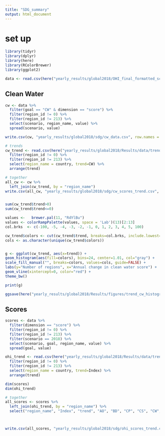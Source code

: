 ```yaml
---
title: "SDG_summary"
output: html_document
---
```


# set up
```r
library(tidyr)
library(dplyr)
library(here)
library(RColorBrewer)
library(ggplot2)

data <- read.csv(here("yearly_results/global2018/OHI_final_formatted_scores_2018-11-28.csv")) 

```

## Clean Water

```r

cw <- data %>%
  filter(goal == "CW" & dimension == "score") %>% 
  filter(region_id != 0) %>%
  filter(region_id != 213) %>%
  select(scenario, region_name, value) %>%
  spread(scenario, value)

write.csv(cw, "yearly_results/global2018/sdg/cw_data.csv", row.names = FALSE)

# trends
cw_trend <- read.csv(here("yearly_results/global2018/Results/data/trends_2018.csv")) %>%
  filter(region_id != 0) %>%
  filter(region_id != 213) %>%
  select(region_name = country, trend=CW) %>%
  arrange(trend) 

# together
all_cw <- cw %>%
  left_join(cw_trend, by = "region_name")
write.csv(all_cw, "yearly_results/global2018/sdg/cw_scores_trend.csv", row.names = FALSE)


sum(cw_trend$trend>0)
sum(cw_trend$trend<=0)

values <-   brewer.pal(11, "RdYlBu")
values <- colorRampPalette(values, space = 'Lab')(13)[2:13]
col.brks  <- c(-100, -5, -4, -3, -2, -1, 0, 1, 2, 3, 4, 5, 100)

cw_trend$colors <- cut(cw_trend$trend, breaks=col.brks, include.lowest=TRUE, labels=values)
cols <- as.character(unique(cw_trend$colors))


g <- ggplot(cw_trend, aes(x=trend)) +
geom_histogram(aes(fill=colors), bins=24, center=1.01, col="gray") +
scale_fill_manual("", breaks=colors, values=cols, guide=FALSE) +
labs(y="Number of regions", x="Annual change in clean water score") + 
geom_vline(xintercept=0, color="red") +  
theme_bw()

print(g)

ggsave(here("yearly_results/global2018/Results/figures/trend_cw_histogram_color.png"), width=5, height=4)

```


## Scores
```r

scores <- data %>%
  filter(dimension == "score") %>% 
  filter(region_id != 0) %>%
  filter(region_id != 213) %>%
  filter(scenario == 2018) %>%
  select(scenario, goal, region_name, value) %>%
  spread(goal, value)

ohi_trend <- read.csv(here("yearly_results/global2018/Results/data/trends_2018.csv")) %>%
  filter(region_id != 0) %>%
  filter(region_id != 213) %>%
  select(region_name = country, trend=Index) %>%
  arrange(trend) 

dim(scores)
dim(ohi_trend)

# together
all_scores <- scores %>%
  left_join(ohi_trend, by = "region_name") %>%
  select("region_name", "Index", "trend", "AO", "BD", "CP", "CS", "CW", "LE", "FP", "SP", "NP", "TR")



write.csv(all_scores, "yearly_results/global2018/sdg/ohi_scores_trend.csv", row.names = FALSE)


```